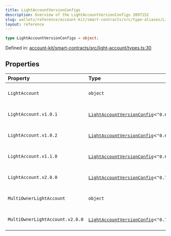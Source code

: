 ```yaml
---
title: LightAccountVersionConfigs
description: Overview of the LightAccountVersionConfigs 2097152
slug: wallets/reference/account-kit/smart-contracts/src/type-aliases/LightAccountVersionConfigs
layout: reference
---
```


```ts
type LightAccountVersionConfigs = object;
```

Defined in: [account-kit/smart-contracts/src/light-account/types.ts:30](https://github.com/alchemyplatform/aa-sdk/blob/923a52171f7246172caf350853843e6680197da9/account-kit/smart-contracts/src/light-account/types.ts#L30)

## Properties

| Property                                                   | Type                                                                     | Defined in                                                                                                                                                                                                      |
| :--------------------------------------------------------- | :----------------------------------------------------------------------- | :-------------------------------------------------------------------------------------------------------------------------------------------------------------------------------------------------------------- |
| <a id="lightaccount" /> `LightAccount`                     | `object`                                                                 | [account-kit/smart-contracts/src/light-account/types.ts:31](https://github.com/alchemyplatform/aa-sdk/blob/923a52171f7246172caf350853843e6680197da9/account-kit/smart-contracts/src/light-account/types.ts#L31) |
| `LightAccount.v1.0.1`                                      | [`LightAccountVersionConfig`](LightAccountVersionConfig.mdx)\<`"0.6.0"`> | [account-kit/smart-contracts/src/light-account/types.ts:32](https://github.com/alchemyplatform/aa-sdk/blob/923a52171f7246172caf350853843e6680197da9/account-kit/smart-contracts/src/light-account/types.ts#L32) |
| `LightAccount.v1.0.2`                                      | [`LightAccountVersionConfig`](LightAccountVersionConfig.mdx)\<`"0.6.0"`> | [account-kit/smart-contracts/src/light-account/types.ts:33](https://github.com/alchemyplatform/aa-sdk/blob/923a52171f7246172caf350853843e6680197da9/account-kit/smart-contracts/src/light-account/types.ts#L33) |
| `LightAccount.v1.1.0`                                      | [`LightAccountVersionConfig`](LightAccountVersionConfig.mdx)\<`"0.6.0"`> | [account-kit/smart-contracts/src/light-account/types.ts:34](https://github.com/alchemyplatform/aa-sdk/blob/923a52171f7246172caf350853843e6680197da9/account-kit/smart-contracts/src/light-account/types.ts#L34) |
| `LightAccount.v2.0.0`                                      | [`LightAccountVersionConfig`](LightAccountVersionConfig.mdx)\<`"0.7.0"`> | [account-kit/smart-contracts/src/light-account/types.ts:35](https://github.com/alchemyplatform/aa-sdk/blob/923a52171f7246172caf350853843e6680197da9/account-kit/smart-contracts/src/light-account/types.ts#L35) |
| <a id="multiownerlightaccount" /> `MultiOwnerLightAccount` | `object`                                                                 | [account-kit/smart-contracts/src/light-account/types.ts:37](https://github.com/alchemyplatform/aa-sdk/blob/923a52171f7246172caf350853843e6680197da9/account-kit/smart-contracts/src/light-account/types.ts#L37) |
| `MultiOwnerLightAccount.v2.0.0`                            | [`LightAccountVersionConfig`](LightAccountVersionConfig.mdx)\<`"0.7.0"`> | [account-kit/smart-contracts/src/light-account/types.ts:38](https://github.com/alchemyplatform/aa-sdk/blob/923a52171f7246172caf350853843e6680197da9/account-kit/smart-contracts/src/light-account/types.ts#L38) |
